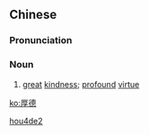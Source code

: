 ==Chinese==
{{zh-forms}}

===Pronunciation===
{{zh-pron
|m=hòudé
|cat=n
}}

===Noun===
{{zh-noun}}

# {{lb|zh|literary}} [[great]] [[kindness]]; [[profound]] [[virtue]]

[[Category:Mandarin literary terms|hou4de2]]

[[ko:厚德]]